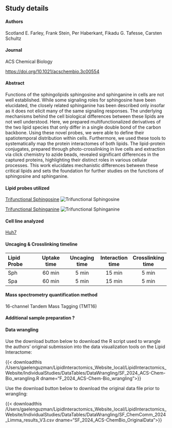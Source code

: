## Study details

#### Authors
Scotland E. Farley, Frank Stein, Per Haberkant, Fikadu G. Tafesse, Carsten Schultz


#### Journal
ACS Chemical Biology

<https://doi.org/10.1021/acschembio.3c00554>{target="_blank"}

#### Abstract

Functions of the sphingolipids sphingosine and sphinganine in cells are not well established. While some signaling roles for sphingosine have been elucidated, the closely related sphinganine has been described only insofar as it does not elicit many of the same signaling responses. The underlying mechanisms behind the cell biological differences between these lipids are not well understood. Here, we prepared multifunctionalized derivatives of the two lipid species that only differ in a single double bond of the carbon backbone. Using these novel probes, we were able to define their spatiotemporal distribution within cells. Furthermore, we used these tools to systematically map the protein interactomes of both lipids. The lipid-protein conjugates, prepared through photo-crosslinking in live cells and extraction via click chemistry to azide beads, revealed significant differences in the captured proteins, highlighting their distinct roles in various cellular processes. This work elucidates mechanistic differences between these critical lipids and sets the foundation for further studies on the functions of sphingosine and sphinganine.

#### Lipid probes utilized

<a href="/LipidProbe/Sphingosine.qmd" class="hover-preview">Trifunctional Sphingosine</a>
<span class="hover-image">
  <img src="/LipidProbe/Structures/TF_Sphingosine.png" alt="Trifunctional Sphingosine" />
</span>

<a href="/LipidProbe/Sphinganine.qmd" class="hover-preview">Trifunctional Sphinganine</a>
<span class="hover-image">
  <img src="/LipidProbe/Structures/TF_Sphinganine.png" alt="Trifunctional Sphinganine" />
</span>

#### Cell line analyzed

[Huh7](https://huh7.com){target="_blank"}


#### Uncaging & Crosslinking timeline

| Lipid Probe | Uptake time | Uncaging time | Interaction time | Crosslinking time |
|:-------|:------:|:------:|:------:|:------:|
| Sph    | 60 min | 5 min  | 15 min | 5 min  |
| Spa    | 60 min | 5 min  | 15 min | 5 min  |

#### Mass spectrometry quantification method

16-channel Tandem Mass Tagging (TMT16)

#### Additional sample preparation <span class="help-symbol" title="e.g. sub-cellular fractionation, depletion, etc.">?</span>

#### Data wrangling
Use the download button below to download the R script used to wrangle the authors' original submission into the data visualization tools on the Lipid Interactome:

{{< downloadthis /Users/gaelenguzman/LipidInteractomics_Website_local/LipidInteractomics_Website/IndividualStudies/DataTables/DataWrangling/SF_2024_ACS-Chem-Bio_wrangling.R dname="F_2024_ACS-Chem-Bio_wrangling">}}

Use the download button below to download the original data file prior to wrangling: 

{{< downloadthis /Users/gaelenguzman/LipidInteractomics_Website_local/LipidInteractomics_Website/IndividualStudies/DataTables/DataWrangling/SF_ChemComm_2024_Limma_results_V3.csv dname="SF_2024_ACS-ChemBio_OriginalData">}}

